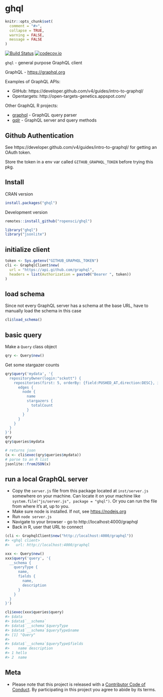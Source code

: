 ghql
====

```r
knitr::opts_chunk$set(
  comment = "#>",
  collapse = TRUE,
  warning = FALSE,
  message = FALSE
)
```

[![Build Status](https://travis-ci.org/ropensci/ghql.svg?branch=master)](https://travis-ci.org/ropensci/ghql)
[![codecov.io](https://codecov.io/github/ropensci/ghql/coverage.svg?branch=master)](https://codecov.io/github/ropensci/ghql?branch=master)

`ghql` - general purpose GraphQL client

GraphQL - <https://graphql.org>

Examples of GraphQL APIs:

* GitHub: https://developer.github.com/v4/guides/intro-to-graphql/
* Opentargets: http://open-targets-genetics.appspot.com/

Other GraphQL R projects:

* [graphql](https://github.com/ropensci/graphql) - GraphQL query parser
* [gqlr][] - GraphQL server and query methods

## Github Authentication

See https://developer.github.com/v4/guides/intro-to-graphql/ for getting an OAuth token.

Store the token in a env var called `GITHUB_GRAPHQL_TOKEN`
before trying this pkg.

## Install

CRAN version

```r
install.packages("ghql")
```

Development version

```r
remotes::install_github("ropensci/ghql")
```

```r
library("ghql")
library("jsonlite")
```

## initialize client

```r
token <- Sys.getenv("GITHUB_GRAPHQL_TOKEN")
cli <- GraphqlClient$new(
  url = "https://api.github.com/graphql",
  headers = list(Authorization = paste0("Bearer ", token))
)
```

## load schema

Since not every GraphQL server has a schema at the base URL, have to manually
load the schema in this case

```r
cli$load_schema()
```


## basic query

Make a `Query` class object

```r
qry <- Query$new()
```

Get some stargazer counts

```r
qry$query('mydata', '{
  repositoryOwner(login:"sckott") {
    repositories(first: 5, orderBy: {field:PUSHED_AT,direction:DESC}, isFork:false) {
      edges {
        node {
          name
          stargazers {
            totalCount
          }
        }
      }
    }
  }
}')
qry
qry$queries$mydata
```

```r
# returns json
(x <- cli$exec(qry$queries$mydata))
# parse to an R list
jsonlite::fromJSON(x)
```

## run a local GraphQL server

* Copy the `server.js` file from this package located at `inst/server.js` somewhere on your machine. Can locate it on your machine like `system.file("js/server.js", package = "ghql")`. Or you can run the file from where it's at, up to you.
* Make sure node is installed. If not, see <https://nodejs.org>
* Run `node server.js`
* Navigate to your browser - go to http://localhost:4000/graphql
* Back in R, user that URL to connect

```r
(cli <- GraphqlClient$new("http://localhost:4000/graphql"))
#> <ghql client>
#>   url: http://localhost:4000/graphql
```

```r
xxx <- Query$new()
xxx$query('query', '{
  __schema {
    queryType {
      name, 
      fields {
        name,
        description
      }
    }
  }
}')
```


```r
cli$exec(xxx$queries$query)
#> $data
#> $data$`__schema`
#> $data$`__schema`$queryType
#> $data$`__schema`$queryType$name
#> [1] "Query"
#> 
#> $data$`__schema`$queryType$fields
#>    name description
#> 1 hello            
#> 2  name 
```

## Meta

* Please note that this project is released with a [Contributor Code of Conduct][coc]. By participating in this project you agree to abide by its terms.

[gqlr]: https://github.com/schloerke/gqlr
[coc]: https://github.com/ropensci/ghql/blob/master/CODE_OF_CONDUCT.md
